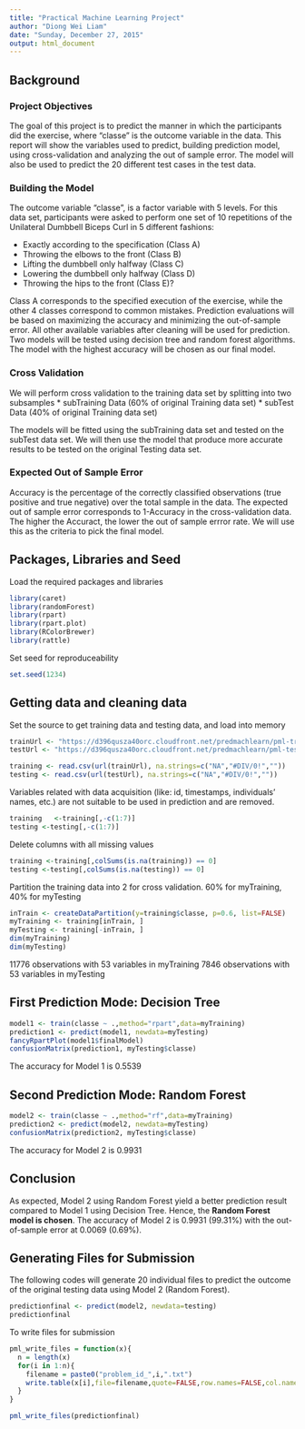 ```yaml
---
title: "Practical Machine Learning Project"
author: "Diong Wei Liam"
date: "Sunday, December 27, 2015"
output: html_document
---
```

## Background
### Project Objectives
The goal of this project is to predict the manner in which the participants did the exercise, where "classe" is the outcome variable in the data. This report will show the variables used to predict, building prediction model, using cross-validation and analyzing the out of sample error. The model will also be used to predict the 20 different test cases in the test data.

### Building the Model
The outcome variable "classe", is a factor variable with 5 levels. For this data set, participants were asked to perform one set of 10 repetitions of the Unilateral Dumbbell Biceps Curl in 5 different fashions:

* Exactly according to the specification (Class A)
* Throwing the elbows to the front (Class B)
* Lifting the dumbbell only halfway (Class C)
* Lowering the dumbbell only halfway (Class D)
* Throwing the hips to the front (Class E)?

Class A corresponds to the specified execution of the exercise, while the other 4 classes correspond to common mistakes. Prediction evaluations will be based on maximizing the accuracy and minimizing the out-of-sample error. All other available variables after cleaning will be used for prediction. Two models will be tested using decision tree and random forest algorithms. The model with the highest accuracy will be chosen as our final model.

### Cross Validation
We will perform cross validation to the training data set by splitting into two subsamples
* subTraining Data (60% of original Training data set)
* subTest Data (40% of original Training data set)

The models will be fitted using the subTraining data set and tested on the subTest data set. We will then use the model that produce more accurate results to be tested on the original Testing data set.

### Expected Out of Sample Error
Accuracy is the percentage of the correctly classified observations (true positive and true negative) over the total sample in the data. The expected out of sample error corresponds to 1-Accuracy in the cross-validation data. The higher the Accuract, the lower the out of sample errror rate. We will use this as the criteria to pick the final model.

## Packages, Libraries and Seed
Load the required packages and libraries
```r
library(caret)
library(randomForest)
library(rpart)
library(rpart.plot)
library(RColorBrewer)
library(rattle)
```

Set seed for reproduceability
```r
set.seed(1234)
```

## Getting data and cleaning data
Set the source to get training data and testing data, and load into memory
```r
trainUrl <- "https://d396qusza40orc.cloudfront.net/predmachlearn/pml-training.csv"
testUrl <- "https://d396qusza40orc.cloudfront.net/predmachlearn/pml-testing.csv"

training <- read.csv(url(trainUrl), na.strings=c("NA","#DIV/0!",""))
testing <- read.csv(url(testUrl), na.strings=c("NA","#DIV/0!",""))
```


Variables related with data acquisition (like: id, timestamps, individuals' names, etc.) are not suitable to be used in prediction and are removed.
```r
training   <-training[,-c(1:7)]
testing <-testing[,-c(1:7)]
```

Delete columns with all missing values
```r
training <-training[,colSums(is.na(training)) == 0]
testing <-testing[,colSums(is.na(testing)) == 0]
```

Partition the training data into 2 for cross validation. 60% for myTraining, 40% for myTesting
```r
inTrain <- createDataPartition(y=training$classe, p=0.6, list=FALSE)
myTraining <- training[inTrain, ]
myTesting <- training[-inTrain, ]
dim(myTraining)
dim(myTesting)
```
11776 observations with 53 variables in myTraining
7846 observations with 53 variables in myTesting

## First Prediction Mode: Decision Tree

```r
model1 <- train(classe ~ .,method="rpart",data=myTraining)
prediction1 <- predict(model1, newdata=myTesting)
fancyRpartPlot(model1$finalModel)
confusionMatrix(prediction1, myTesting$classe)
```
The accuracy for Model 1 is 0.5539

## Second Prediction Mode: Random Forest

```r
model2 <- train(classe ~ .,method="rf",data=myTraining)
prediction2 <- predict(model2, newdata=myTesting)
confusionMatrix(prediction2, myTesting$classe)
```
The accuracy for Model 2 is 0.9931

## Conclusion
As expected, Model 2 using Random Forest yield a better prediction result compared to Model 1 using Decision Tree. Hence, the **Random Forest model is chosen**. The accuracy of Model 2 is 0.9931 (99.31%) with the out-of-sample error at 0.0069 (0.69%).

## Generating Files for Submission
The following codes will generate 20 individual files to predict the outcome of the original testing data using Model 2 (Random Forest).
```r
predictionfinal <- predict(model2, newdata=testing)
predictionfinal
```

To write files for submission
```r
pml_write_files = function(x){
  n = length(x)
  for(i in 1:n){
    filename = paste0("problem_id_",i,".txt")
    write.table(x[i],file=filename,quote=FALSE,row.names=FALSE,col.names=FALSE)
  }
}

pml_write_files(predictionfinal)
```

